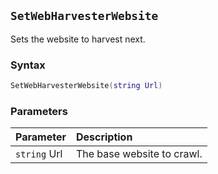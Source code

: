 ::: {.minipage data-latex="{\textwidth}"}
## `SetWebHarvesterWebsite`

Sets the website to harvest next.

### Syntax {-}

``` .lua
SetWebHarvesterWebsite(string Url)
```

### Parameters {-}

**Parameter** | **Description**
| :-- | :-- |
| `string` Url | The base website to crawl. |
:::